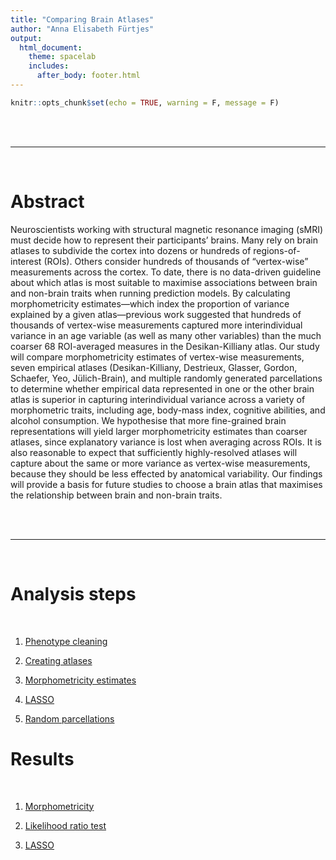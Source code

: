 ```yaml
---
title: "Comparing Brain Atlases"
author: "Anna Elisabeth Fürtjes"
output:
  html_document:
    theme: spacelab
    includes:
      after_body: footer.html 
---
```


```r
knitr::opts_chunk$set(echo = TRUE, warning = F, message = F)
```

<script>
   $(document).ready(function() {
     $head = $('#header');
     $head.prepend('<img src=\"Iterseed12345_nseed500_k6_multiQueryNAsverticesROI_out.png\" style=\"float: right;width: 150px;\"/>')
   });
</script>


<br>
<br>

***

<br>


# Abstract

Neuroscientists working with structural magnetic resonance imaging (sMRI) must decide how to represent their participants’ brains. Many rely on brain atlases to subdivide the cortex into dozens or hundreds of regions-of-interest (ROIs). Others consider hundreds of thousands of “vertex-wise” measurements across the cortex. To date, there is no data-driven guideline about which atlas is most suitable to maximise associations between brain and non-brain traits when running prediction models. By calculating morphometricity estimates—which index the proportion of variance explained by a given atlas—previous work suggested that hundreds of thousands of vertex-wise measurements captured more interindividual variance in an age variable (as well as many other variables) than the much coarser 68 ROI-averaged measures in the Desikan-Killiany atlas. Our study will compare morphometricity estimates of vertex-wise measurements, seven empirical atlases (Desikan-Killiany, Destrieux, Glasser, Gordon, Schaefer, Yeo, Jülich-Brain), and multiple randomly generated parcellations to determine whether empirical data represented in one or the other brain atlas is superior in capturing interindividual variance across a variety of morphometric traits, including age, body-mass index, cognitive abilities, and alcohol consumption. We hypothesise that more fine-grained brain representations will yield larger morphometricity estimates than coarser atlases, since explanatory variance is lost when averaging across ROIs. It is also reasonable to expect that sufficiently highly-resolved atlases will capture about the same or more variance as vertex-wise measurements, because they should be less effected by anatomical variability. Our findings will provide a basis for future studies to choose a brain atlas that maximises the relationship between brain and non-brain traits.

<br>
<br>

***

<br>


# Analysis steps

<br>

  1. [Phenotype cleaning]()
  
  2. [Creating atlases](Serious_Pipeline.html)
  
  2. [Morphometricity estimates]()
  
  3. [LASSO]()
  
  4. [Random parcellations]()
  
  
# Results

<br>

  1. [Morphometricity]()
  
  2. [Likelihood ratio test]()
  
  3. [LASSO]()